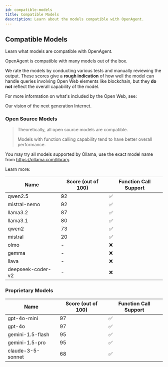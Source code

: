 ```yaml
---
id: compatible-models
title: Compatible Models
description: Learn about the models compatible with OpenAgent.
---
```


## Compatible Models

Learn what models are compatible with OpenAgent.

OpenAgent is compatible with many models out of the box.

We rate the models by conducting various tests and manually reviewing the output. These scores give a **rough indication** of how well the model can handle queries involving Open Web elements like blockchain, but they **do not** reflect the overall capability of the model.

For more information on what's included by the Open Web, see:

<LinkCard id="open-web" />

Our vision of the next generation Internet.

### Open Source Models

> Theoretically, all open source models are compatible.
>
> Models with function calling capability tend to have better overall performance.

You may try all models supported by Ollama, use the exact model name from https://ollama.com/library.

Learn more:

<LinkCard id="ollama" />

| Name | Score (out of 100) | Function Call Support |
|------|-------------------|---------------------|
| qwen2.5 | 92 | ✅ |
| mistral-nemo | 92 | ✅ |
| llama3.2 | 87 | ✅ |
| llama3.1 | 80 | ✅ |
| qwen2 | 73 | ✅ |
| mistral | 20 | ✅ |
| olmo | - | ❌ |
| gemma | - | ❌ |
| llava | - | ❌ |
| deepseek-coder-v2 | - | ❌ |

### Proprietary Models

| Name | Score (out of 100) | Function Call Support |
|------|-------------------|---------------------|
| gpt-4o-mini | 97 | ✅ |
| gpt-4o | 97 | ✅ |
| gemini-1.5-flash | 95 | ✅ |
| gemini-1.5-pro | 95 | ✅ |
| claude-3-5-sonnet | 68 | ✅ | 